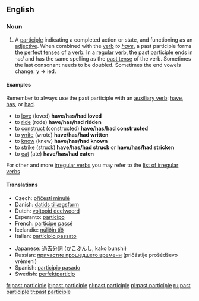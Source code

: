 ==English==

===Noun===
{{en-noun|sg=[[past]] [[participle]]}}

# {{grammar}} A [[participle]] indicating a completed action or state, and functioning as an [[adjective]]. When combined with the [[verb]] ''to [[have]]'', a past participle forms the [[perfect tense]]s of a verb. In a [[regular verb]], the past participle ends in -''ed'' and has the same spelling as the [[past tense]] of the verb. Sometimes the last consonant needs to be doubled. Sometimes the end vowels change: y -> ied.

====Examples====
Remember to always use the past participle with an [[auxiliary verb]]: [[have]], [[has]], or [[had]].

*to [[love]] (loved) '''have/has/had loved''' 
*to [[ride]] (rode) '''have/has/had ridden''' 
*to [[construct]] (constructed) '''have/has/had constructed''' 
*to [[write]] (wrote) '''have/has/had written'''
*to [[know]] (knew) '''have/has/had known'''
*to [[strike]] (struck) '''have/has/had struck''' or ''' have/has/had stricken'''
*to [[eat]] (ate) '''have/has/had eaten'''


For other and more [[irregular verb]]s you may refer to the [[Appendix:Irregular verbs|list of irregular verbs]]

====Translations====
{{trans-top|past participle}}
*Czech: [[příčestí minulé]] {{n}}
*Danish: [[datids tillægsform]] {{c}}
*Dutch: [[voltooid deelwoord]] {{n}}
*Esperanto: [[participo]]
*French: [[participe passé]] {{m}}
*Icelandic: [[núliðin tíð]] {{f}}
*Italian: [[participio passato]] {{m}}
{{trans-mid}}
*Japanese: [[過去分詞]] (かこぶんし, kako bunshi)
*Russian: [[причастие прошедшего времени]] (pričástije prošédševo vrémeni) {{n}}
*Spanish: [[participio pasado]] {{m}}
*Swedish: [[perfektparticip]] {{c}}
{{trans-bottom}}

[[fr:past participle]]
[[it:past participle]]
[[nl:past participle]]
[[pl:past participle]]
[[ru:past participle]]
[[tr:past participle]]